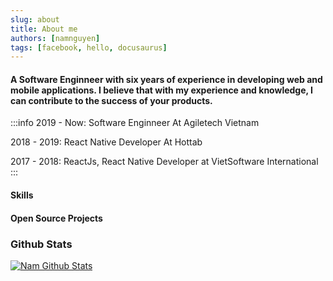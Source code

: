 ```yaml
---
slug: about
title: About me
authors: [namnguyen]
tags: [facebook, hello, docusaurus]
---
```



#### A Software Enginneer with six years of experience in developing web and mobile applications. I believe that with my experience and knowledge, I can contribute to the success of your products.

:::info
2019 - Now: Software Enginneer At Agiletech Vietnam

2018 - 2019: React Native Developer At Hottab

2017 - 2018: ReactJs, React Native Developer at VietSoftware International
:::

#### Skills

<Skills />

#### Open Source Projects

<OpenSource />

### Github Stats

[![Nam Github Stats](https://github-readme-stats.vercel.app/api?username=namnh240795&count_private=true&theme=transparent&show_icons=true&text_color=25c2a0&&icon_color=25c2a0&title_color=25c2a0&border_color=25c2a0)](https://github.com/namnh240795)
